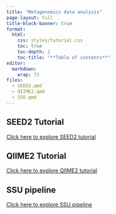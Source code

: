 ```yaml
---
title: "Metagenomics data analysis"
page-layout: full
title-block-banner: true
format: 
  html: 
    css: styles/tutorial.css
    toc: true
    toc-depth: 2
    toc-title: "**Table of contents**"
editor: 
  markdown: 
    wrap: 72
files: 
  - SEED2.qmd
  - QIIME2.qmd
  - SSU.qmd
---
```


## SEED2 Tutorial
[Click here to explore SEED2 tutorial](SEED2.qmd)

## QIIME2 Tutorial
[Click here to explore QIIME2 tutorial](QIIME2.qmd)


## SSU pipeline
[Click here to explore SSU pipeline](SSU.qmd)